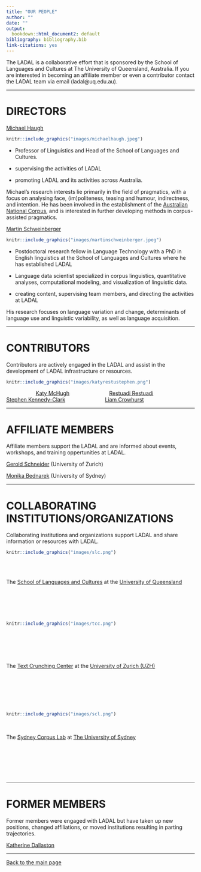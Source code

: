 ```yaml
---
title: "OUR PEOPLE"
author: ""
date: ""
output:
  bookdown::html_document2: default
bibliography: bibliography.bib
link-citations: yes
---
```


The LADAL is a collaborative effort that is sponsored by the School of Languages and Cultures at The University of Queensland, Australia. If you are interested in becoming an affiliate member or even a contributor contact the LADAL team via email (ladal\@uq.edu.au).

***

# DIRECTORS{-}

[Michael Haugh ](https://languages-cultures.uq.edu.au/profile/1498/michael-haugh)

```r
knitr::include_graphics("images/michaelhaugh.jpeg")
```


+ Professor of Linguistics and Head of the School of Languages and Cultures. 

+ supervising the activities of LADAL 

+ promoting LADAL and its activities across Australia. 

Michael's research interests lie primarily in the field of pragmatics, with a focus on analysing face, (im)politeness, teasing and humour, indirectness, and intention. He has been involved in the establishment of the [Australian National Corpus](http://www.ausnc.org.au), and is interested in further developing methods in corpus-assisted pragmatics.  
  
  
[Martin Schweinberger](https://languages-cultures.uq.edu.au/profile/4295/martin-schweinberger)

```r
knitr::include_graphics("images/martinschweinberger.jpeg")
```

+ Postdoctoral research fellow in Language Technology with a PhD in English linguistics at the School of Languages and Cultures where he has established LADAL

+ Language data scientist  specialized in corpus linguistics, quantitative analyses, computational modeling, and visualization of linguistic data. 

+ creating content, supervising team members, and directing the activities at LADAL 

His research focuses on language variation and change, determinants of language use and linguistic variability, as well as language acquisition.  
  
  
***

# CONTRIBUTORS{-}

Contributors are actively engaged in the LADAL and assist in the development of LADAL infrastructure or resources.

```r
knitr::include_graphics("images/katyrestustephen.png")
```

&nbsp;&nbsp;&nbsp;&nbsp;&nbsp;&nbsp;&nbsp;&nbsp;&nbsp;&nbsp;&nbsp;&nbsp;&nbsp;&nbsp;&nbsp;&nbsp;&nbsp;&nbsp;&nbsp;&nbsp;[Katy McHugh](https://www.linkedin.com/in/katymchugh/?originalSubdomain=au) &nbsp;&nbsp;&nbsp;&nbsp;&nbsp;&nbsp;&nbsp;&nbsp;&nbsp;&nbsp;&nbsp;&nbsp;&nbsp;&nbsp;&nbsp;&nbsp;&nbsp;&nbsp;&nbsp;&nbsp;&nbsp;&nbsp;&nbsp;&nbsp;&nbsp; [Restuadi Restuadi](https://github.com/restuadi311) &nbsp;&nbsp;&nbsp;&nbsp;&nbsp;&nbsp;&nbsp;&nbsp;&nbsp;&nbsp;&nbsp;&nbsp;&nbsp;&nbsp;&nbsp;&nbsp;&nbsp;&nbsp; [Stephen Kennedy-Clark](https://www.linkedin.com/in/stephenkclark/?originalSubdomain=au) &nbsp;&nbsp;&nbsp;&nbsp;&nbsp;&nbsp;&nbsp;&nbsp;&nbsp;&nbsp;&nbsp;&nbsp;&nbsp;&nbsp;&nbsp;&nbsp;&nbsp;&nbsp;&nbsp;&nbsp;&nbsp;&nbsp;&nbsp;&nbsp;&nbsp; [Liam Crowhurst](https://www.linkedin.com/in/liam-crowhurst-3aaa56121/?originalSubdomain=au)  
  
***
 
# AFFILIATE MEMBERS{-}

Affiliate members support the LADAL and are informed about events, workshops, and training oppertunities at LADAL.

[Gerold Schneider](https://www.cl.uzh.ch/de/people/team/compling/gschneid.html) (University of Zurich)

[Monika Bednarek](https://www.sydney.edu.au/arts/about/our-people/academic-staff/monika-bednarek.html) (University of Sydney)

***

# COLLABORATING INSTITUTIONS/ORGANIZATIONS{-}

Collaborating institutions and organizations support LADAL and share information or resources with LADAL.

```r
knitr::include_graphics("images/slc.png")
```
  
<br><br>

The [School of Languages and Cultures](https://languages-cultures.uq.edu.au/) at the [University of Queensland](https://www.uq.edu.au/)

<br><br><br><br>

```r
knitr::include_graphics("images/tcc.png")
```
  
<br><br><br><br>

The [Text Crunching Center](https://www.cl.uzh.ch/en/TCC.html) at the [University of Zurich (UZH)](https://www.uzh.ch/en.html)
  
<br><br><br><br><br> 

```r
knitr::include_graphics("images/scl.png")
```

<br>

The [Sydney Corpus Lab](https://sydneycorpuslab.com/) at [The University of Sydney](https://www.sydney.edu.au/) 

<br><br><br><br><br> 
 
***

# FORMER MEMBERS{-}

Former members were engaged with LADAL but have taken up new positions, changed affiliations, or moved institutions resulting in parting trajectories.

[Katherine Dallaston](https://kjdallaston.com/)

***

[Back to the main page](https://slcladal.github.io/index.html)

